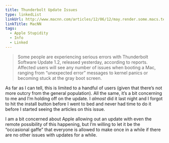```yaml
---
title: Thunderbolt Update Issues
type: linkedList
linkUrl: http://www.macnn.com/articles/12/06/12/may.render.some.macs.temporarily.unusable/
linkTitle: MacNN
tags:
  - Apple Stupidity
  - Info
  - Linked
---
```


> Some people are experiencing serious errors with Thunderbolt Software Update 1.2, released yesterday, according to reports. Affected users will see any number of issues when booting a Mac, ranging from “unexpected error” messages to kernel panics or becoming stuck at the gray boot screen.

As far as I can tell, this is limited to a handful of users (given that there’s not more outcry from the general population). All the same, it’s a bit concerning to me and I’m holding off on the update. I _almost_ did it last night and I forgot to hit the install button before I went to bed and never had time to do it before I started seeing the articles on this issue.

I am a bit concerned about Apple allowing out an update with even the remote possibility of this happening, but I’m willing to let it be the “occasional gaffe” that everyone is allowed to make once in a while if there are no other issues with updates for a while.
